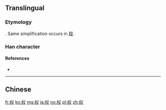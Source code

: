 {{also|權|権}}

==Translingual==
{{Han simplified forms|權|権|权}}

===Etymology===
{{Han simp|權|f=雚|t=又}}. Same simplification occurs in [[观]].

===Han character===
{{Han char|rn=75|rad=木|as=02|sn=6|four=|canj=DE|ids=⿰木又}}

====References====
* {{Han ref|kx=0510.181|hdz=21156.090|uh=6743|ud=26435}}

----

==Chinese==
{{zh-see|權}}

[[fr:权]]
[[ko:权]]
[[mg:权]]
[[ja:权]]
[[no:权]]
[[pl:权]]
[[zh:权]]
